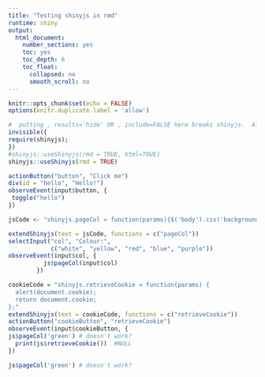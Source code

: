 ```yaml
---
title: "Testing shinyjs in rmd"
runtime: shiny
output:
  html_document:
    number_sections: yes
    toc: yes
    toc_depth: 6
    toc_float:
      collapsed: no
      smooth_scroll: no
---
```



```r

knitr::opts_chunk$set(echo = FALSE)
options(knitr.duplicate.label = 'allow')
```

```r
#  putting , results='hide' OR , include=FALSE here breaks shinyjs.  Also "invisible" is ok around require(shinyjs), but "invisible" around useShinyjs breaks it!
invisible({
require(shinyjs);
})
#shinyjs::useShinyjs(rmd = TRUE, html=TRUE)
shinyjs::useShinyjs(rmd = TRUE)
```


```r
actionButton("button", "Click me")
div(id = "hello", "Hello!")
observeEvent(input$button, {
 toggle("hello")
})
```

```r
jsCode <- "shinyjs.pageCol = function(params){$('body').css('background', params);}"

extendShinyjs(text = jsCode, functions = c("pageCol"))
selectInput("col", "Colour:",
            c("white", "yellow", "red", "blue", "purple"))
observeEvent(input$col, {
          js$pageCol(input$col)
        })

cookieCode = "shinyjs.retrieveCookie = function(params) {
  alert(document.cookie);
  return document.cookie;
};"
extendShinyjs(text = cookieCode, functions = c("retrieveCookie"))
actionButton("cookieButton", "retrieveCookie")
observeEvent(input$cookieButton, {
js$pageCol('green') # doesn't work?
  print(js$retrieveCookie())  #NULL
})

```

```r
js$pageCol('green') # doesn't work?
```

